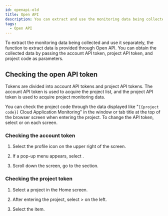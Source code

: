 ```yaml
---
id: openapi-old
title: Open API
description: You can extract and use the monitoring data being collected through the Open API.
tags:
  - Open API
---
```


To extract the monitoring data being collected and use it separately, the function to extract data is provided through Open API. You can obtain the collected data by passing the account API token, project API token, and project code as parameters.

## Checking the open API token

Tokens are divided into account API tokens and project API tokens. The account API token is used to acquire the project list, and the project API token is used to acquire project monitoring data.

You can check the project code through the data displayed like "`[{project code}]` Cloud Application Monitoring" in the window or tab title at the top of the browser screen when entering the project. To change the API token, select <Cmdname sid="reissue" className="uitext" /> or <Cmdname sid="reissue_token" className="uitext" /> on each screen.

### Checking the account token

1. Select the profile icon on the upper right of the screen.

2. If a pop-up menu appears, select <Cmdname sid="MNU07360" className="uitext" />.

3. Scroll down the screen, go to the <Cmdname sid="api_token" className="uitext" /> section.

### Checking the project token

1. Select a project in the Home screen. 

2. After entering the project, select <Cmdname sid="management" className="uitext" /> > <Cmdname sid="project_management" className="uitext" /> on the left.

3. Select the <Cmdname sid="api_token" className="uitext" /> item.
